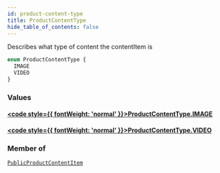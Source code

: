 ```yaml
---
id: product-content-type
title: ProductContentType
hide_table_of_contents: false
---
```








Describes what type of content the contentItem is

```graphql
enum ProductContentType {
  IMAGE
  VIDEO
}
```


### Values

#### [<code style={{ fontWeight: 'normal' }}>ProductContentType.<b>IMAGE</b></code>](#) 
> 
> 

#### [<code style={{ fontWeight: 'normal' }}>ProductContentType.<b>VIDEO</b></code>](#) 
> 
> 



### Member of

[`PublicProductContentItem`](/demand/api/graphql-storefront/reference/objects/public-product-content-item)  <Badge class="secondary" text="object"/>



